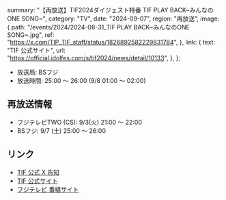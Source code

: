   summary: "【再放送】TIF2024ダイジェスト特番 TIF PLAY BACK~みんなのONE SONG~",
  category: "TV",
  date: "2024-09-07",
  region: "再放送",
  image: {
    path: "/events/2024/2024-08-31_TIF PLAY BACK~みんなのONE SONG~.jpg",
    ref: "https://x.com/TIP_TIF_staff/status/1826892582229831784",
  },
  link: {
    text: "TIF 公式サイト",
    url: "https://official.idolfes.com/s/tif2024/news/detail/10133",
  },
};

* 放送局: BSフジ
* 放送時間: 25:00 〜 26:00 (9/8 01:00 〜 02:00)

## 再放送情報

* フジテレビTWO (CS): 9/3(火) 21:00 ～ 22:00
* BSフジ: 9/7 (土) 25:00 〜 26:00

## リンク

* [TIF 公式 X 告知](https://x.com/TIP_TIF_staff/status/1826892582229831784)
* [TIF 公式サイト](https://official.idolfes.com/s/tif2024/news/detail/10133)
* [フジテレビ 番組サイト](https://www.fujitv.co.jp/tif_playback/)
